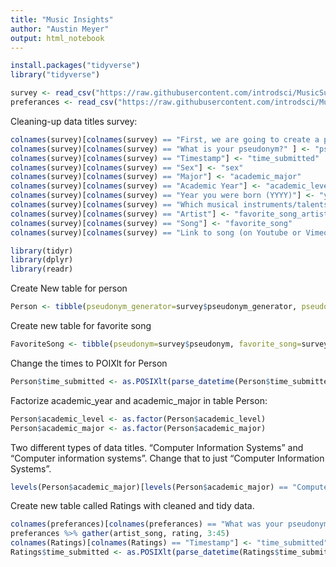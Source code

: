 ```yaml
---
title: "Music Insights"
author: "Austin Meyer"
output: html_notebook
---
```


```r
install.packages("tidyverse")
library("tidyverse")

survey <- read_csv("https://raw.githubusercontent.com/introdsci/MusicSurvey/master/music-survey.csv")
preferances <- read_csv("https://raw.githubusercontent.com/introdsci/MusicSurvey/master/preferences-survey.csv")
```

Cleaning-up data titles survey:
```r
colnames(survey)[colnames(survey) == "First, we are going to create a pseudonym for you to keep this survey anonymous (more or less). Which pseudonym generator would you prefer?"] <- "generator_name"
colnames(survey)[colnames(survey) == "What is your pseudonym?" ] <- "pseudonym"
colnames(survey)[colnames(survey) == "Timestamp"] <- "time_submitted"
colnames(survey)[colnames(survey) == "Sex"] <- "sex"
colnames(survey)[colnames(survey) == "Major"] <- "academic_major"
colnames(survey)[colnames(survey) == "Academic Year"] <- "academic_level"
colnames(survey)[colnames(survey) == "Year you were born (YYYY)"] <- "year_born"
colnames(survey)[colnames(survey) == "Which musical instruments/talents do you play? (Select all that apply)"] <- "instrument_list"
colnames(survey)[colnames(survey) == "Artist"] <- "favorite_song_artist"
colnames(survey)[colnames(survey) == "Song"] <- "favorite_song"
colnames(survey)[colnames(survey) == "Link to song (on Youtube or Vimeo)"] <- "favorite_song_link"
```


```r
library(tidyr)
library(dplyr)
library(readr)
```

Create New table for person
```r
Person <- tibble(pseudonym_generator=survey$pseudonym_generator, pseudonym=survey$pseudonym, sex=survey$sex, year_born=survey$year_born, academic_major=survey$academic_major, academic_level=survey$academic_level, time_submitted=survey$time_submitted)
```

Create new table for favorite song
```r
FavoriteSong <- tibble(pseudonym=survey$pseudonym, favorite_song=survey$favorite_song, favorite_song_artist=survey$favorite_song_artist, favorite_song_link=survey$favorite_song_link)
```

Change the times to POIXlt for Person
```r
Person$time_submitted <- as.POSIXlt(parse_datetime(Person$time_submitted, format="%m/%d/%y %H:%M"))
```

Factorize academic_year and academic_major in table Person:
```r
Person$academic_level <- as.factor(Person$academic_level)
Person$academic_major <- as.factor(Person$academic_major)
```

Two different types of data titles. "Computer Information Systems" and "Computer information systems". Change that to just "Computer Information Systems".
```r
levels(Person$academic_major)[levels(Person$academic_major) == "Computer information systems"] <- "Computer Information Systems"
```

Create new table called Ratings with cleaned and tidy data.
```r
colnames(preferances)[colnames(preferances) == "What was your pseudonym?" ] <- "pseudonym"
preferances %>% gather(artist_song, rating, 3:45)
colnames(Ratings)[colnames(Ratings) == "Timestamp"] <- "time_submitted"
Ratings$time_submitted <- as.POSIXlt(parse_datetime(Ratings$time_submitted, format="%m/%d/%y %H:%M"))
```